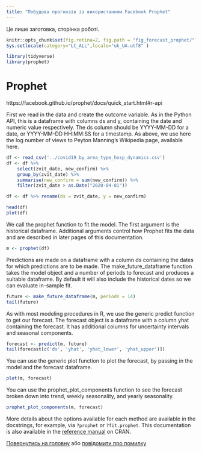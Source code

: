 ```yaml
---
title: "Побудова прогнозів із використанням Facebook Prophet"
---
```


Це лише заготовка, сторінка роботі.

```r
knitr::opts_chunk$set(fig.retina=2, fig.path = "fig_forecast_prophet/")
Sys.setlocale(category="LC_ALL",locale="uk_UA.utf8" )
```


```r
library(tidyverse)
library(prophet)


```

# Prophet

https://facebook.github.io/prophet/docs/quick_start.html#r-api

First we read in the data and create the outcome variable. As in the
Python API, this is a dataframe with columns ds and y, containing the
date and numeric value respectively. The ds column should be
YYYY-MM-DD for a date, or YYYY-MM-DD HH:MM:SS for a timestamp. As
above, we use here the log number of views to Peyton Manning’s
Wikipedia page, available here.

```r
df <- read_csv('../covid19_by_area_type_hosp_dynamics.csv')
df <- df %>%
    select(zvit_date, new_confirm) %>%
    group_by(zvit_date) %>%
    summarise(new_confirm = sum(new_confirm)) %>%
    filter(zvit_date > as.Date("2020-04-01"))

df <- df %>% rename(ds = zvit_date, y = new_confirm)

head(df)
plot(df)
```

We call the prophet function to fit the model. The first argument is
the historical dataframe. Additional arguments control how Prophet
fits the data and are described in later pages of this documentation.

```r
m <- prophet(df)
```

Predictions are made on a dataframe with a column ds containing the
dates for which predictions are to be made. The make_future_dataframe
function takes the model object and a number of periods to forecast
and produces a suitable dataframe. By default it will also include the
historical dates so we can evaluate in-sample fit.


```r
future <- make_future_dataframe(m, periods = 14)
tail(future)
```

As with most modeling procedures in R, we use the generic predict
function to get our forecast. The forecast object is a dataframe with
a column yhat containing the forecast. It has additional columns for
uncertainty intervals and seasonal components.

```r
forecast <- predict(m, future)
tail(forecast[c('ds', 'yhat', 'yhat_lower', 'yhat_upper')])
```

You can use the generic plot function to plot the forecast, by passing
in the model and the forecast dataframe.

```r
plot(m, forecast)
```

You can use the prophet_plot_components function to see the forecast
broken down into trend, weekly seasonality, and yearly seasonality.

```r
prophet_plot_components(m, forecast)
```

More details about the options available for each method are available
in the docstrings, for example, via `?prophet` or `?fit.prophet`. This
documentation is also available in the [reference
manual](https://cran.r-project.org/web/packages/prophet/prophet.pdf)
on CRAN.

[Повернутись на головну](index.html) або [повідомити про
помилку](https://github.com/vityok/covid19_ua/issues)
